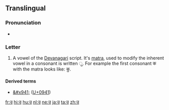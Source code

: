 {{Devanagari character info|hex=0909|name=DEVANAGARI LETTER U|image=[[File:Deva-u.png|100px]]}} 
==Translingual==

===Pronunciation===
* {{IPA|/ʊ/|/u/|lang=mul}} {{qualifier|varies by language and context}}

===Letter===
{{mul-deva|u}}

# A vowel of the [[Devanagari]] script.  It's [[matra]], used to modify the inherent vowel in a consonant is written &#x0941;.  For example the first consonant क with the matra looks like: कु.

====Derived terms====
* [[&#x941;]]  ([[U+0941]])

[[fr:उ]]
[[hi:उ]]
[[hu:उ]]
[[nl:उ]]
[[ne:उ]]
[[ja:उ]]
[[ta:उ]]
[[zh:उ]]